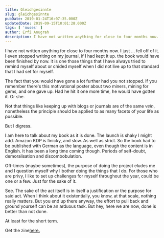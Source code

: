 ```yaml
---
title: Gleichgesinnte
slug: gleichgesinnte
pubDate: 2019-01-24T16:07:35.000Z
updatedDate: 2019-09-15T10:01:28.000Z
tags: [ 'muses' ]
author: Erfi Anugrah
description: I have not written anything for close to four months now. I just ... fell off of it. I even stopped writing on my journal, if I had kept it up. the book would have been finished by now. It is one those things that I have always tried to remind myself about or chided myself when I did not live up to that standard that I had set for myself.
---
```


I have not written anything for close to four months now. I just ... fell off of it. I even stopped writing on my journal, if I had kept it up. the book would have been finished by now. It is one those things that I have always tried to remind myself about or chided myself when I did not live up to that standard that I had set for myself.

The fact that you would have gone a lot further had you not stopped. If you remember there's this motivational poster about two miners, mining for gems, and one gave up. Had he hit it one more time, he would have gotten it. Or she.

Not that things like keeping up with blogs or journals are of the same *vein*, nonetheless the principle should be applied to as many facets of your life as possible.

But I digress.

I am here to talk about my book as it is done. The launch is shaky I might add. Amazon KDP is finicky, and slow. As well as strict. So the book had to be published with German as the language, even though the content is in English. It has been a long time coming though. Periods of self-doubt, demoralisation and discombobulation.

Oft-times (maybe sometimes), the purpose of doing the project eludes me and I question myself why I bother doing the things that I do. For those who are privy, I like to set up challenges for myself throughout the year, could be one or a few. Just for the sake of it.

See. The sake of the act itself is in itself a justification or the purpose for said act. When I think about it existentially, you know, at that scale, nothing really matters. But you end up there anyway, the effort to pull back and ground yourself can be an arduous task. But hey, here we are now, done is better than not done.

At least for the short term.

Get the zine[here.](https://linktr.ee/erfianugrah)
